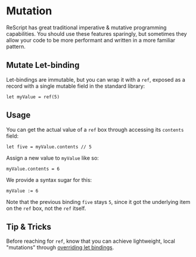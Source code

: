# Mutation

ReScript has great traditional imperative & mutative programming capabilities. You should use these features sparingly, but sometimes they allow your code to be more performant and written in a more familiar pattern.

## Mutate Let-binding

Let-bindings are immutable, but you can wrap it with a `ref`, exposed as a record with a single mutable field in the standard library:

```res
let myValue = ref(5)
```

## Usage

You can get the actual value of a `ref` box through accessing its `contents` field:

```res
let five = myValue.contents // 5
```

Assign a new value to `myValue` like so:

```res
myValue.contents = 6
```

We provide a syntax sugar for this:

```res
myValue := 6
```

Note that the previous binding `five` stays `5`, since it got the underlying item on the `ref` box, not the `ref` itself.

## Tip & Tricks

Before reaching for `ref`, know that you can achieve lightweight, local "mutations" through [overriding let bindings](let-binding.md#binding-shadowing).
